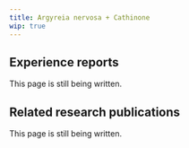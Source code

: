 ---
title: Argyreia nervosa + Cathinone
wip: true
---

## Experience reports

This page is still being written.

## Related research publications

This page is still being written.

